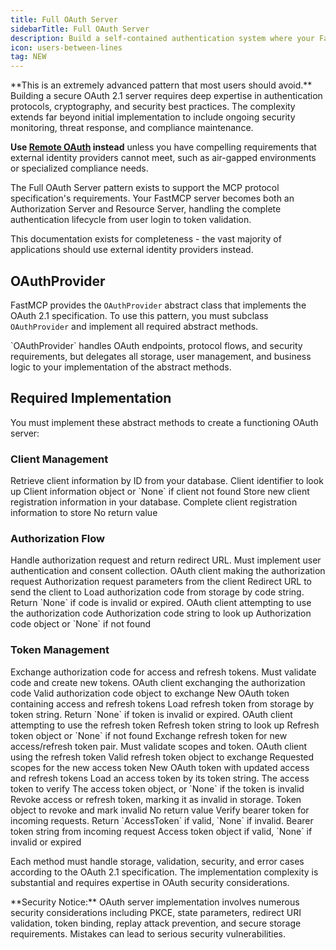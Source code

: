 ```yaml
---
title: Full OAuth Server
sidebarTitle: Full OAuth Server
description: Build a self-contained authentication system where your FastMCP server manages users, issues tokens, and validates them.
icon: users-between-lines
tag: NEW
---
```



<VersionBadge version="2.11.0" />

<Warning>
**This is an extremely advanced pattern that most users should avoid.** Building a secure OAuth 2.1 server requires deep expertise in authentication protocols, cryptography, and security best practices. The complexity extends far beyond initial implementation to include ongoing security monitoring, threat response, and compliance maintenance.

**Use [Remote OAuth](/en/servers/auth/remote-oauth) instead** unless you have compelling requirements that external identity providers cannot meet, such as air-gapped environments or specialized compliance needs.
</Warning>

The Full OAuth Server pattern exists to support the MCP protocol specification's requirements. Your FastMCP server becomes both an Authorization Server and Resource Server, handling the complete authentication lifecycle from user login to token validation.

This documentation exists for completeness - the vast majority of applications should use external identity providers instead.

## OAuthProvider

FastMCP provides the `OAuthProvider` abstract class that implements the OAuth 2.1 specification. To use this pattern, you must subclass `OAuthProvider` and implement all required abstract methods.

<Note>
`OAuthProvider` handles OAuth endpoints, protocol flows, and security requirements, but delegates all storage, user management, and business logic to your implementation of the abstract methods.
</Note>

## Required Implementation

You must implement these abstract methods to create a functioning OAuth server:

### Client Management

<Card icon="code" title="Client Management Methods">
<ParamField body="get_client" type="async method">
  Retrieve client information by ID from your database.
  
  <Expandable title="Parameters">
    <ParamField body="client_id" type="str">
      Client identifier to look up
    </ParamField>
  </Expandable>
  
  <Expandable title="Returns">
    <ParamField body="OAuthClientInformationFull | None" type="return type">
      Client information object or `None` if client not found
    </ParamField>
  </Expandable>
</ParamField>

<ParamField body="register_client" type="async method">
  Store new client registration information in your database.
  
  <Expandable title="Parameters">
    <ParamField body="client_info" type="OAuthClientInformationFull">
      Complete client registration information to store
    </ParamField>
  </Expandable>
  
  <Expandable title="Returns">
    <ParamField body="None" type="return type">
      No return value
    </ParamField>
  </Expandable>
</ParamField>
</Card>

### Authorization Flow

<Card icon="code" title="Authorization Flow Methods">
<ParamField body="authorize" type="async method">
  Handle authorization request and return redirect URL. Must implement user authentication and consent collection.
  
  <Expandable title="Parameters">
    <ParamField body="client" type="OAuthClientInformationFull">
      OAuth client making the authorization request
    </ParamField>
    <ParamField body="params" type="AuthorizationParams">
      Authorization request parameters from the client
    </ParamField>
  </Expandable>
  
  <Expandable title="Returns">
    <ParamField body="str" type="return type">
      Redirect URL to send the client to
    </ParamField>
  </Expandable>
</ParamField>

<ParamField body="load_authorization_code" type="async method">
  Load authorization code from storage by code string. Return `None` if code is invalid or expired.
  
  <Expandable title="Parameters">
    <ParamField body="client" type="OAuthClientInformationFull">
      OAuth client attempting to use the authorization code
    </ParamField>
    <ParamField body="authorization_code" type="str">
      Authorization code string to look up
    </ParamField>
  </Expandable>
  
  <Expandable title="Returns">
    <ParamField body="AuthorizationCode | None" type="return type">
      Authorization code object or `None` if not found
    </ParamField>
  </Expandable>
</ParamField>
</Card>

### Token Management

<Card icon="code" title="Token Management Methods">
<ParamField body="exchange_authorization_code" type="async method">
  Exchange authorization code for access and refresh tokens. Must validate code and create new tokens.
  
  <Expandable title="Parameters">
    <ParamField body="client" type="OAuthClientInformationFull">
      OAuth client exchanging the authorization code
    </ParamField>
    <ParamField body="authorization_code" type="AuthorizationCode">
      Valid authorization code object to exchange
    </ParamField>
  </Expandable>
  
  <Expandable title="Returns">
    <ParamField body="OAuthToken" type="return type">
      New OAuth token containing access and refresh tokens
    </ParamField>
  </Expandable>
</ParamField>

<ParamField body="load_refresh_token" type="async method">
  Load refresh token from storage by token string. Return `None` if token is invalid or expired.
  
  <Expandable title="Parameters">
    <ParamField body="client" type="OAuthClientInformationFull">
      OAuth client attempting to use the refresh token
    </ParamField>
    <ParamField body="refresh_token" type="str">
      Refresh token string to look up
    </ParamField>
  </Expandable>
  
  <Expandable title="Returns">
    <ParamField body="RefreshToken | None" type="return type">
      Refresh token object or `None` if not found
    </ParamField>
  </Expandable>
</ParamField>

<ParamField body="exchange_refresh_token" type="async method">
  Exchange refresh token for new access/refresh token pair. Must validate scopes and token.
  
  <Expandable title="Parameters">
    <ParamField body="client" type="OAuthClientInformationFull">
      OAuth client using the refresh token
    </ParamField>
    <ParamField body="refresh_token" type="RefreshToken">
      Valid refresh token object to exchange
    </ParamField>
    <ParamField body="scopes" type="list[str]">
      Requested scopes for the new access token
    </ParamField>
  </Expandable>
  
  <Expandable title="Returns">
    <ParamField body="OAuthToken" type="return type">
      New OAuth token with updated access and refresh tokens
    </ParamField>
  </Expandable>
</ParamField>

<ParamField body="load_access_token" type="async method">
  Load an access token by its token string.
  
  <Expandable title="Parameters">
    <ParamField body="token" type="str">
      The access token to verify
    </ParamField>
  </Expandable>
  
  <Expandable title="Returns">
    <ParamField body="AccessToken | None" type="return type">
      The access token object, or `None` if the token is invalid
    </ParamField>
  </Expandable>
</ParamField>

<ParamField body="revoke_token" type="async method">
  Revoke access or refresh token, marking it as invalid in storage.
  
  <Expandable title="Parameters">
    <ParamField body="token" type="AccessToken | RefreshToken">
      Token object to revoke and mark invalid
    </ParamField>
  </Expandable>
  
  <Expandable title="Returns">
    <ParamField body="None" type="return type">
      No return value
    </ParamField>
  </Expandable>
</ParamField>

<ParamField body="verify_token" type="async method">
  Verify bearer token for incoming requests. Return `AccessToken` if valid, `None` if invalid.
  
  <Expandable title="Parameters">
    <ParamField body="token" type="str">
      Bearer token string from incoming request
    </ParamField>
  </Expandable>
  
  <Expandable title="Returns">
    <ParamField body="AccessToken | None" type="return type">
      Access token object if valid, `None` if invalid or expired
    </ParamField>
  </Expandable>
</ParamField>
</Card>

Each method must handle storage, validation, security, and error cases according to the OAuth 2.1 specification. The implementation complexity is substantial and requires expertise in OAuth security considerations.

<Warning>
**Security Notice:** OAuth server implementation involves numerous security considerations including PKCE, state parameters, redirect URI validation, token binding, replay attack prevention, and secure storage requirements. Mistakes can lead to serious security vulnerabilities.
</Warning>